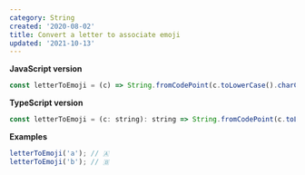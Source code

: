 ```yaml
---
category: String
created: '2020-08-02'
title: Convert a letter to associate emoji
updated: '2021-10-13'
---
```


**JavaScript version**

```js
const letterToEmoji = (c) => String.fromCodePoint(c.toLowerCase().charCodeAt(0) + 127365);
```

**TypeScript version**

```js
const letterToEmoji = (c: string): string => String.fromCodePoint(c.toLowerCase().charCodeAt(0) + 127365);
```

**Examples**

```js
letterToEmoji('a'); // 🇦
letterToEmoji('b'); // 🇧
```

